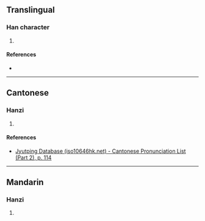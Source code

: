 {{character info/new}}
==Translingual==

===Han character===
{{Han char|rn=64|rad=手|as=07|sn=10|four=57054|canj=QHEJ|ids=⿰扌夆}}

# {{defn|Han|sort=手07}}

====References====
* {{Han ref|kx=0432.180|dkj=12120|dj=0782.090|hdz=31886.080|uh=6340|ud=25408|bh=D1CB|bd=53707}}

----

==Cantonese==

===Hanzi===
{{yue-hanzi|jyut=[[fung4]]|y=fung4}}

# {{defn|lang=yue|sort=手07}}

====References====
* [http://www.iso10646hk.net/jp/document/download.jsp Jyutping Database (iso10646hk.net) - Cantonese Pronunciation List (Part 2), p. 114]

----

==Mandarin==

===Hanzi===
{{cmn-hanzi|pin=[[féng]] ([[feng2]])|wg=feng<sup>2</sup>}}

# {{defn|lang=cmn|sort=手07}}